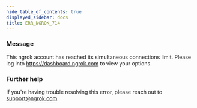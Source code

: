 ```yaml
---
hide_table_of_contents: true
displayed_sidebar: docs
title: ERR_NGROK_714
---
```


### Message

This ngrok account has reached its simultaneous connections limit. Please log into https://dashboard.ngrok.com to view your options.

### Further help

If you're having trouble resolving this error, please reach out to [support@ngrok.com](mailto:support@ngrok.com?subject=Help%20with%20ERR_NGROK_714)
